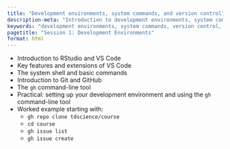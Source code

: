 ```yaml
---
title: "Development environments, system commands, and version control"
description-meta: "Introduction to development environments, system commands, and version control for data science and transport planning."
keywords: "development environments, system commands, version control, Git, GitHub, RStudio, VS Code"
pagetitle: "Session 1: Development Environments"
format: html
---
```


- Introduction to RStudio and VS Code 
- Key features and extensions of VS Code 
- The system shell and basic commands 
- Introduction to Git and GitHub 
- The `gh` command-line tool 
- Practical: setting up your development environment and using the `gh` command-line tool 
- Worked example starting with: 
  - `gh repo clone tdscience/course` 
  - `cd course` 
  - `gh issue list` 
  - `gh issue create`